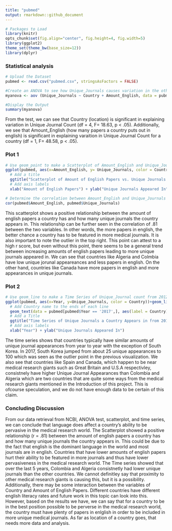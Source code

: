 ```yaml
---
title: "pubmed"
output: rmarkdown::github_document
---
```


```r
# Packages to Load
library(knitr)
opts_chunk$set(fig.align="center", fig.height=4, fig.width=5)
library(ggplot2)
theme_set(theme_bw(base_size=12))
library(dplyr)
```


### Statistical analysis

```r
# Upload the Dataset 
pubmed <- read.csv("pubmed.csv", stringsAsFactors = FALSE)

#Create an ANOVA to see how Unique_Journals causes variation in the other variables.
myanova <- aov (Unique_Journals ~ Country + Amount_English, data = pubmed)

#Display the Output 
summary(myanova)
```
From the test, we can see that Country (location) is significant in explaining variation in Unique Journal Count (df = 4, F= 18.63, p < .05). Additionally, we see that Amount_English (how many papers a country puts out in english) is significant in explaining varaition in Unique Journal Count for a country (df = 1, F= 48.58, p < .05).

### Plot 1

```r
# Use geom_point to make a Scatterplot of Amount_English and Unique_Journals and colors the points by country
ggplot(pubmed, aes(x=Amount_English, y= Unique_Journals, color = Country)) + geom_point() +
  # Add a title
  ggtitle("Scatterplot of Amount of English Papers vs. Unique Journals Appeared In") + 
  # Add axis labels
  xlab("Amount of English Papers") + ylab("Unique Journals Appeared In")

# Determine the correlation between Amount_English and Unique_Journals
cor(pubmed$Amount_English, pubmed$Unique_Journals)
```
This scatterplot shows a positive relationship between the amount of english papers a country has and how many unique journals the country appears in. This relationship can be further seen in the correlation of .81 between the two variables. In other words, the more papers in english, the better chance a country has to be featured in more medical journals. It is also important to note the outlier in the top right. This point can attest to a high r score, but even without this point, there seems to be a general trend between increasing amounts of english papers leading to more unique journals appeared in. We can see that countries like Algeria and Colmbia have low unique jorunal appeareances and less papers in english. On the other hand, countries like Canada have more papers in english and more appearances in unique journals.

### Plot 2

```r
# Use geom_line to make a Time Series of Unique_Journal count from 2012-2017 for each year
ggplot(pubmed, aes(x=Year, y=Unique_Journals, color = Country))+geom_line() + 
  # Add Country name to the ends of each line
  geom_text(data = pubmed[pubmed$Year == '2017',], aes(label = Country), hjust = 0.7, vjust = -.5) + 
  # Add a Title
  ggtitle("Time Series of Unique Journals a Country Appears in from 2012-2017") + 
  # Add axis labels 
  xlab("Year") + ylab("Unique Journals Appeared In")

```
The time series shows that countries typically have similar amounts of unique journal appearances from year to year with the exception of South Korea. In 2017, South Korea jumped from about 25 unique appearances to 100 which was seen as the outlier point in the previous visualization. We also see that countries like Spain and Canada, which happen to be near medical research giants such as Great Britain and U.S.A respectivley, consistnely have higher Unique Journal Appearances than Colombia and Algeria which are two countries that are quite some ways from the medical research giants mentioned in the Introduction of this project. This is ofcourse speculation, and we do not have enough data to be certain of this claim.

### Concluding Discussion

From our data retrieval from NCBI, ANOVA test, scatterplot, and time series, we can conclude that language does affect a country's ability to be pervasive in the medical research world. The Scatterplot showed a positive relationship (r = .81) between the amount of english papers a country has and how many unique journals the country appears in. This could be due to the fact that english is the dominant language in the world and most journals are in english. Countries that have lower amounts of english papers hurt their ability to be featured in more journals and thus have lower pervasiveness in the medical research world. The Time series showed that over the last 5 years, Colombia and Algeria consistnetly had lower unique journals than the other countries. We cannot definitley say that proximity to other medical research giants is causing this, but it is a possibility. Additionally, there may be some interaction between the variables of Country and Amount of English Papers. Different countries have different english literacy rates and future work in this topic can look into this. However, based on the results we have, we can say that for a country to be in the best position possible to be perverse in the medical research world, the country must have plenty of papers in enlglish in order to be included in more unique medical journals. As far as location of a country goes, that needs more data and analysis.


